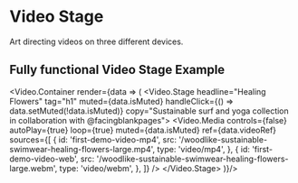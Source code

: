 
# Video Stage

Art directing videos on three different devices.

## Fully functional Video Stage Example

<Video.Container render={data => (
    <Video.Stage
    headline="Healing Flowers"
    tag="h1"
    muted={data.isMuted}
    handleClick={() => data.setMuted(!data.isMuted)}
    copy="Sustainable surf and yoga collection in collaboration with @facingblankpages">
    <Video.Media
      controls={false}
      autoPlay={true}
      loop={true}
      muted={data.isMuted}
      ref={data.videoRef}
      sources={[
        {
          id: 'first-demo-video-mp4',
          src: '/woodlike-sustainable-swimwear-healing-flowers-large.mp4',
          type: 'video/mp4',
        },
        {
          id: 'first-demo-video-web',
          src: '/woodlike-sustainable-swimwear-healing-flowers-large.webm',
          type: 'video/webm',
        },
      ]}
    />
  </Video.Stage>
)}/>
